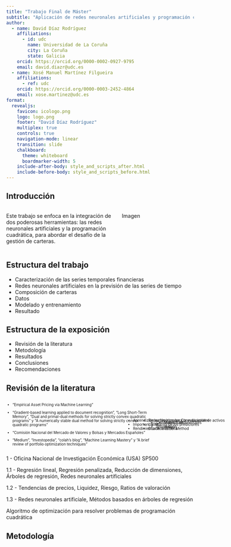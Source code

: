 ```yaml
---
title: "Trabajo Final de Máster"
subtitle: "Aplicación de redes neuronales artificiales y programación cuadrática en la gestión de carteras"
author: 
  - name: David Díaz Rodríguez
    affiliations:
      - id: udc
        name: Universidad de La Coruña 
        city: La Coruña
        state: Galicia
    orcid: https://orcid.org/0000-0002-0927-9795
    email: david.diazr@udc.es
  - name: Xosé Manuel Martínez Filgueira
    affiliations:
      - ref: udc
    orcid: https://orcid.org/0000-0003-2452-4864
    email: xose.martinez@udc.es
format: 
  revealjs: 
    favicon: icologo.png
    logo: logo.png
    footer: "David Díaz Rodríguez"
    multiplex: true
    controls: true
    navigation-mode: linear
    transition: slide
    chalkboard:
      theme: whiteboard
      boardmarker-width: 5
    include-after-body: style_and_scripts_after.html
    include-before-body: style_and_scripts_before.html
---
```


## Introducción

:::: {.columns}

::: {.column width="60%"}
Este trabajo se enfoca en la integración de dos poderosas herramientas: las redes neuronales artificiales y la programación cuadrática, para abordar el desafío de la gestión de carteras.
:::

::: {.column width="40%"}
Imagen
:::

::::


## Estructura del trabajo

::: {.incremental}
- Caracterización de las series temporales financieras
- Redes neuronales artificiales en la previsión de las series de tiempo
- Composición de carteras
- Datos
- Modelado y entrenamiento
- Resultado
:::

## Estructura de la exposición

::: {.incremental}
- Revisión de la literatura
- Metodología
- Resultados
- Conclusiones
- Recomendaciones
:::

## Revisión de la literatura

::::: {.columns style='display: flex !important; font-size: 0.7em'}
::: {.column width="80%"}
::: {.fragment fragment-index=1}
- "Empirical Asset Pricing via Machine Learning"
:::
::: {.fragment fragment-index=3}
- "Gradient-based learning applied to document recognition", "Long Short-Term Memory", "Dual and primal-dual methods for solving strictly convex quadratic programs" y "A numerically stable dual method for solving strictly convex quadratic programs"
:::
::: {.fragment fragment-index=5}
- "Comisión Nacional del Mercado de Valores y Bolsas y Mercados Españoles"
:::
::: {.fragment fragment-index=7}
- "Medium", "Investopedia", "colah's blog", "Machine Learning Mastery" y "A brief review of portfolio optimization techniques"
:::
:::
::: {.column width="20%" style='display: flex; justify-content: center; align-items: center;'}
::: {.fragment .fade-in-then-out fragment-index=2 style='position: absolute'}

- Aprendizaje automático para la evaluación de activos
- Importancia relativa de los predictores
- Rendimiento de la cartera
  
:::
::: {.fragment .fade-in-then-out fragment-index=4 style='position: absolute'}
- Redes Neuronales Convulucionales
- LSTM
- Dual Active Set Method 
:::
::: {.fragment .fade-in-then-out fragment-index=6 style='position: absolute'}
- Conceptos fundamentales
- Información
:::
::: {.fragment fragment-index=7}
- Material de apoyo
:::
:::
:::::

::: notes
1 - Oficina Nacional de Investigación Económica (USA) SP500

1.1 - Regresión lineal, Regresión penalizada, Reducción de dimensiones, Árboles de regresión, Redes neuronales artificiales

1.2 - Tendencias de precios, Liquidez, Riesgo, Ratios de valoración

1.3 - Redes neuronales artificiale, Métodos basados en árboles de regresión

Algoritmo de optimización para resolver problemas de programación cuadrática
:::

## Metodología {auto-animate=true auto-animate-easing="ease-in-out"}

::: {.r-vstack style="height: 80%;"}
::: {.r-hstack}

:::
:::

## Metodología {auto-animate=true auto-animate-easing="ease-in-out" autoslide=2000}

![](imagenes/01.BME.png){.fragment .absolute top=200 left=0 width="350" autoslide=2000}

![](imagenes/02.yahoo.png){.fragment .absolute top=50 right=50 width="200" autoslide=2000}

![](imagenes/03.error-observaciones.png){.fragment .absolute bottom=0 right=0 width="300" autoslide=2000}

::: {.r-vstack style="height: 80%;"}
::: {.r-hstack}
<div data-id="box1" auto-animate-delay="0" class="arrow-pointer-ff">
<p style="padding-left: 2em; padding-top: 1.6em; font-size: 0.7em;">
Datos
</p>
</div>
:::
:::

::: notes
Falta de registro 10 observaciones

119 empresas a 103 empresas

:::

## Metodología {auto-animate=true auto-animate-easing="ease-in-out" autoslide=2000}

![](imagenes/04.volatilidad.png){.fragment .absolute bottom=25 left=0 width="400" autoslide=2000}

![](imagenes/05.Correlación.png){.fragment .absolute top=50 left=350 width="400" autoslide=2000}

![](imagenes/06.Beta.png){.fragment .absolute bottom=200 right=25 width="200" autoslide=2000}

::: {.r-vstack style="height: 80%;"}
::: {.r-hstack}
<div data-id="box1" auto-animate-delay="0" class="arrow-pointer-ff">
<p style="padding-left: 2em; padding-top: 1.6em; font-size: 0.7em;">
Datos
</p>
</div>
:::
:::

::: notes
Volatilidad: es un término financiero que describe el grado de variación en los rendimientos de un activo durante un período de tiempo determinado

Correlación: mide la fuerza y dirección de la relación lineal entre dos variables, sin considerar otros factores que puedan influir en ellas.

Beta: Relación lineal entre la volatilidad de una acción y la volatilidad del mercado.
:::

## Metodología {auto-animate=true auto-animate-easing="ease-in-out" autoslide=20}

::: {.r-stack style="height: 80%;"}
::: {.r-vstack style="height: 80%;"}
::: {.r-hstack}
<div data-id="box1" auto-animate-delay="0" class="arrow-pointer-ff">
<p style="padding-left: 2em; padding-top: 1.6em; font-size: 0.7em;">
Datos
</p>
</div>
:::
:::

::: {.fragment autoslide=200}
::: 

![](imagenes/07.3dvecs.gif){.fragment width="600rem" autoslide=20000}

:::


## Metodología {auto-animate=true auto-animate-easing="ease-in-out" autoslide=2000}

::: {.r-vstack style="height: 80%;"}
::: {.r-hstack}
<div data-id="box1" auto-animate-delay="0" class="arrow-pointer-ff">
<p style="padding-left: 2em; padding-top: 1.6em; font-size: 0.7em;">
Datos
</p>
</div>
<div data-id="box2" auto-animate-delay="0" class="arrow-pointerf">
<p style="padding-left: 3em; padding-top: 1.6em; font-size: 0.7em;">
Modelado
</p>
</div>
:::
:::

## Metodología {auto-animate=true auto-animate-easing="ease-in-out" autoslide=2000}

::: {.r-vstack style="height: 80%;"}
::: {.r-hstack}
<div data-id="box1" auto-animate-delay="0" class="arrow-pointer-ff">
<p style="padding-left: 2em; padding-top: 1.6em; font-size: 0.7em;">
Datos
</p>
</div>
<div data-id="box2" auto-animate-delay="0" class="arrow-pointerf">
<p style="padding-left: 3em; padding-top: 1.6em; font-size: 0.7em;">
Modelado
</p>
</div>
:::
:::

## Metodología {auto-animate=true auto-animate-easing="ease-in-out" autoslide=2000}

::: {.r-stack style="height: 80%;"}
::: {.r-vstack style="height: 80%;"}
::: {.r-hstack}
<div data-id="box1" auto-animate-delay="0" class="arrow-pointer-ff">
<p style="padding-left: 2em; padding-top: 1.6em; font-size: 0.7em;">
Datos
</p>
</div>
<div data-id="box2" auto-animate-delay="0" class="arrow-pointerf">
<p style="padding-left: 3em; padding-top: 1.6em; font-size: 0.7em;">
Modelado
</p>
</div>
:::
:::

::: {.fragment autoslide=200}
::: 

![](imagenes/08.estructras.png){.fragment width="600rem" autoslide=10000}

:::

## Metodología {auto-animate=true auto-animate-easing="ease-in-out" autoslide=20}

::: {.r-stack style="height: 80%;"}
::: {.r-vstack style="height: 80%;"}
::: {.r-hstack}
<div data-id="box1" auto-animate-delay="0" class="arrow-pointer-ff">
<p style="padding-left: 2em; padding-top: 1.6em; font-size: 0.7em;">
Datos
</p>
</div>
<div data-id="box2" auto-animate-delay="0" class="arrow-pointerf">
<p style="padding-left: 3em; padding-top: 1.6em; font-size: 0.7em;">
Modelado
</p>
</div>
<div data-id="box3" auto-animate-delay="0" class="arrow-pointerf" style="width:265px;">
<p style="padding-left: 3em; padding-top: 1.6em; font-size: 0.7em;">
Entrenamiento
</p>
</div>
:::
:::

::: {.fragment autoslide=200}
::: 

![](imagenes/09.wfv.png){.fragment width="600rem" autoslide=10000}

:::

## Metodología {auto-animate=true auto-animate-easing="ease-in-out"}

::: {.r-vstack style="height: 80%;"}
::: {.r-hstack}
<div data-id="box1" auto-animate-delay="0" class="arrow-pointer-ff">
<p style="padding-left: 2em; padding-top: 1.6em; font-size: 0.7em;">
Datos
</p>
</div>
<div data-id="box2" auto-animate-delay="0" class="arrow-pointerf">
<p style="padding-left: 3em; padding-top: 1.6em; font-size: 0.7em;">
Modelado
</p>
</div>
<div data-id="box3" auto-animate-delay="0" class="arrow-pointerf" style="width:265px;">
<p style="padding-left: 3em; padding-top: 1.6em; font-size: 0.7em;">
Entrenamiento
</p>
</div>
<div data-id="box4" auto-animate-delay="0" class="arrow-pointerf">
<p style="padding-left: 3em; padding-top: 1.6em; font-size: 0.7em;">
Resultado
</p>
</div>
:::
:::

## Resultados



## Conclusiones

:::{.nonincremental}
- uno
- dos
:::

## Recomendaciones

:::{.nonincremental}
- uno
- dos
:::

## Columnas

:::: {.columns}

::: {.column width="40%"}
Left column
:::

::: {.column width="60%"}
Right column
:::

::::

## Slide with speaker notes

Slide content

::: {.notes}
Speaker notes go here.
:::

## Código

```r
#| code-line-numbers: "|6|9"

a <- 1
b <- 2
c <- 3
d <- a+b
e <- a+c
f <- d+e

f/a
```

## Tabs

::: {.panel-tabset}

### Tab A

Content for `Tab A`

### Tab B

Content for `Tab B`

:::
